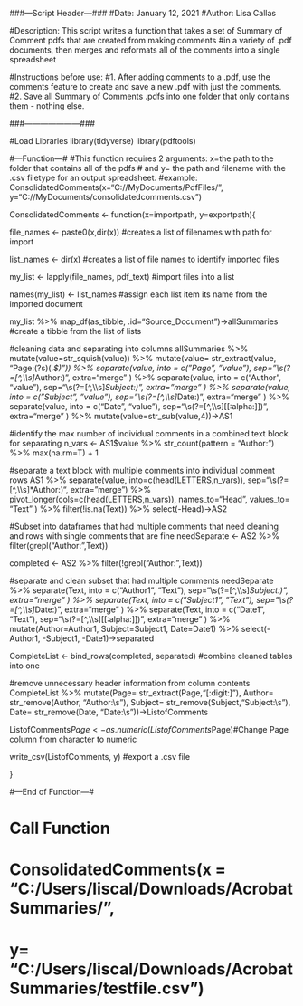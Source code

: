 ###---Script Header---###
#Date: January 12, 2021
#Author: Lisa Callas

#Description: This script writes a function that takes a set of Summary of Comment pdfs that are created from making comments
#in a variety of .pdf documents, then merges and reformats all of the comments into a single spreadsheet 

#Instructions before use: 
#1. After adding comments to a .pdf, use the comments feature to create and save a new .pdf with just the comments.
#2. Save all Summary of Comments .pdfs into one folder that only contains them - nothing else.

###---------------------###


#Load Libraries
library(tidyverse)
library(pdftools)

#---Function---#
#This function requires 2 arguments: x=the path to the folder that contains all of the pdfs
# and y= the path and filename with the .csv filetype for an output spreadsheet.
#example: ConsolidatedComments(x="C://MyDocuments/PdfFiles/", y="C://MyDocuments/consolidatedcomments.csv")

ConsolidatedComments <- function(x=importpath, y=exportpath){

file_names <- paste0(x,dir(x)) #creates a list of filenames with path for import

list_names <- dir(x) #creates a list of file names to identify imported files

my_list <- lapply(file_names, pdf_text)  #import files into a list

names(my_list) <- list_names #assign each list item its name from the imported document

my_list %>% 
  map_df(as_tibble, .id="Source_Document")->allSummaries #create a tibble from the list of lists

#cleaning data and separating into columns
allSummaries %>% 
  mutate(value=str_squish(value)) %>%
  mutate(value= str_extract(value, "Page:(?s)(.*$)")) %>% 
  separate(value, into = c("Page", "value"), sep="\\s(?=[^,\\s]*Author:)", extra="merge" ) %>% 
  separate(value, into = c("Author", "value"), sep="\\s(?=[^,\\s]*Subject:)", extra="merge" ) %>% 
  separate(value, into = c("Subject", "value"), sep="\\s(?=[^,\\s]*Date:)", extra="merge" ) %>% 
  separate(value, into = c("Date", "value"), sep="\\s(?=[^,\\s][[:alpha:]])", extra="merge" ) %>% 
  mutate(value=str_sub(value,4))->AS1

#identify the max number of individual comments in a combined text block for separating
n_vars <- AS1$value %>% str_count(pattern = "Author:") %>% max(na.rm=T) + 1

#separate a text block with multiple comments into individual comment rows
AS1 %>% 
  separate(value, into=c(head(LETTERS,n_vars)), sep="\\s(?=[^,\\s]*Author:)", extra="merge") %>% 
  pivot_longer(cols=c(head(LETTERS,n_vars)), names_to="Head", values_to= "Text" ) %>% 
  filter(!is.na(Text)) %>% 
  select(-Head)->AS2

#Subset into dataframes that had multiple comments that need cleaning and rows with single comments that are fine
needSeparate <- 
  AS2 %>% 
  filter(grepl("Author:",Text))

completed <- 
  AS2 %>% 
  filter(!grepl("Author:",Text))

#separate and clean subset that had multiple comments
needSeparate %>% 
  separate(Text, into = c("Author1", "Text"), sep="\\s(?=[^,\\s]*Subject:)", extra="merge" ) %>% 
  separate(Text, into = c("Subject1", "Text"), sep="\\s(?=[^,\\s]*Date:)", extra="merge" ) %>% 
  separate(Text, into = c("Date1", "Text"), sep="\\s(?=[^,\\s][[:alpha:]])", extra="merge" ) %>% 
  mutate(Author=Author1,
         Subject=Subject1,
         Date=Date1) %>% 
  select(-Author1, -Subject1, -Date1)->separated


CompleteList <- bind_rows(completed, separated) #combine cleaned tables into one

#remove unnecessary header information from column contents
CompleteList %>% 
  mutate(Page= str_extract(Page,"[:digit:]"),
         Author= str_remove(Author, "Author:\\s"),
         Subject= str_remove(Subject,"Subject:\\s"),
         Date= str_remove(Date, "Date:\\s"))->ListofComments

ListofComments$Page <- as.numeric(ListofComments$Page)#Change Page column from character to numeric

write_csv(ListofComments, y) #export a .csv file

}
  
#---End of Function---#


# Call Function
# ConsolidatedComments(x = "C:/Users/liscal/Downloads/AcrobatSummaries/",
#      y= "C:/Users/liscal/Downloads/AcrobatSummaries/testfile.csv")
